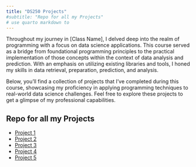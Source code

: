 ```yaml
---
title: "DS250 Projects"
#subtitle: "Repo for all my Projects"
# use quarto markdown to 
---
```


Throughout my journey in [Class Name], I delved deep into the realm of programming with a focus on data science applications. This course served as a bridge from foundational programming principles to the practical implementation of those concepts within the context of data analysis and prediction. With an emphasis on utilizing existing libraries and tools, I honed my skills in data retrieval, preparation, prediction, and analysis.

Below, you'll find a collection of projects that I've completed during this course, showcasing my proficiency in applying programming techniques to real-world data science challenges. Feel free to explore these projects to get a glimpse of my professional capabilities.

## Repo for all my Projects

- [Project 1](/Projects/project1.qmd)
- [Project 2](/Projects/project2.qmd)
- [Project 3](/Projects/project3.qmd)
- [Project 4](/Projects/project4.qmd)
- [Project 5](/Projects/project5.qmd)
